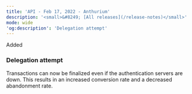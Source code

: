 ```yaml
---
title: 'API - Feb 17, 2022 - Anthurium'  
description: '<small>&#8249; [All releases](/release-notes)</small>'  
mode: wide  
'og:description': 'Delegation attempt'  
---
```

  
  <div class="pill pill-green">Added</div> 
  
### Delegation attempt  

Transactions can now be finalized even if the authentication servers are down. This results in an increased conversion rate and a decreased abandonment rate.